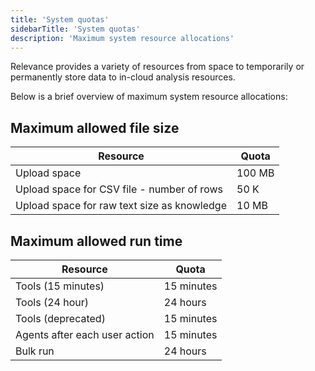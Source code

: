 ```yaml
---
title: 'System quotas'
sidebarTitle: 'System quotas'
description: 'Maximum system resource allocations'
---
```

Relevance provides a variety of resources from space to temporarily or permanently store data to in-cloud analysis resources.

Below is a brief overview of maximum system resource allocations:

## Maximum allowed file size

|                     Resource                |  Quota |
|---------------------------------------------|--------|
| Upload space                                | 100 MB |
| Upload space for CSV file - number of rows  | 50 K   |
| Upload space for raw text size as knowledge | 10 MB  |

## Maximum allowed run time

|            Resource            |    Quota   |
|--------------------------------|------------|
| Tools (15 minutes)             | 15 minutes |
| Tools (24 hour)                | 24 hours   |
| Tools (deprecated)             | 15 minutes |
| Agents after each user action  | 15 minutes |
| Bulk run                       |  24 hours  |



